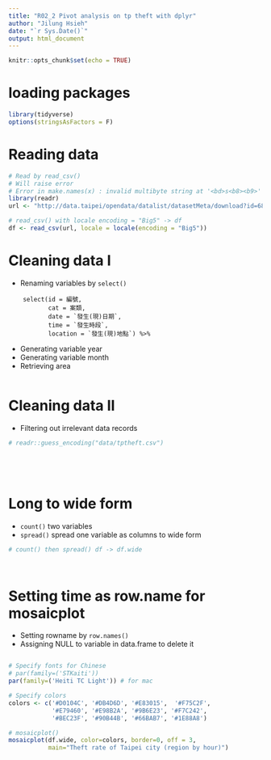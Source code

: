 ```yaml
---
title: "R02_2 Pivot analysis on tp theft with dplyr"
author: "Jilung Hsieh"
date: "`r Sys.Date()`"
output: html_document
---
```


```r
knitr::opts_chunk$set(echo = TRUE)
```


# loading packages
```r
library(tidyverse)
options(stringsAsFactors = F)
```

# Reading data
```r
# Read by read_csv()
# Will raise error
# Error in make.names(x) : invalid multibyte string at '<bd>s<b8><b9>'
library(readr)
url <- "http://data.taipei/opendata/datalist/datasetMeta/download?id=68785231-d6c5-47a1-b001-77eec70bec02&rid=34a4a431-f04d-474a-8e72-8d3f586db3df"

# read_csv() with locale encoding = "Big5" -> df
df <- read_csv(url, locale = locale(encoding = "Big5"))

```


# Cleaning data I
- Renaming variables by `select()`
```
    select(id = 編號, 
           cat = 案類, 
           date = `發生(現)日期`, 
           time = `發生時段`, 
           location = `發生(現)地點`) %>%
```
- Generating variable year
- Generating variable month
- Retrieving area
```r








```

# Cleaning data II
- Filtering out irrelevant data records

```r
# readr::guess_encoding("data/tptheft.csv")






```


# Long to wide form
- `count()` two variables
- `spread()` spread one variable as columns to wide form

```r
# count() then spread() df -> df.wide




```


# Setting time as row.name for mosaicplot
- Setting rowname by `row.names()`
- Assigning NULL to variable in data.frame to delete it
```r



```




```r

# Specify fonts for Chinese
# par(family=('STKaiti')) 
par(family=('Heiti TC Light')) # for mac

# Specify colors
colors <- c('#D0104C', '#DB4D6D', '#E83015',  '#F75C2F',
            '#E79460', '#E98B2A', '#9B6E23', '#F7C242',
            '#BEC23F', '#90B44B', '#66BAB7', '#1E88A8')

# mosaicplot()
mosaicplot(df.wide, color=colors, border=0, off = 3,
           main="Theft rate of Taipei city (region by hour)")

```
